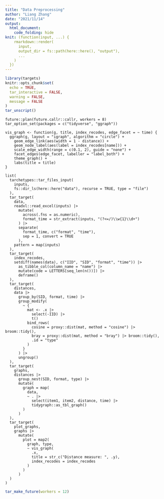 ```yaml
---
title: "Data Preprocessing"
author: "Liang Zhang"
date: "2021/11/14"
output:
  html_document:
    code_folding: hide
knit: (function(input, ...) {
    rmarkdown::render(
      input,
      output_dir = fs::path(here::here(), "output"),
      ...
    )
  })
---
```


```r
library(targets)
knitr::opts_chunk$set(
  echo = TRUE, 
  tar_interactive = FALSE, 
  warning = FALSE, 
  message = FALSE
)
tar_unscript()
```

```targets
future::plan(future.callr::callr, workers = 8)
tar_option_set(packages = c("tidyverse", "ggraph"))
```

```targets
vis_graph <- function(g, title, index_recodes, edge_facet = ~ time) {
  ggraph(g, layout = "igraph", algorithm = "circle") +
    geom_edge_link(aes(width = 1 - distance)) +
    geom_node_label(aes(label = index_recodes[name])) +
    scale_edge_width(range = c(0.1, 2), guide = "none") +
    facet_edges(edge_facet, labeller = "label_both") +
    theme_graph() +
    labs(title = title)
}
```

```targets
list(
  tarchetypes::tar_files_input(
    inputs,
    fs::dir_ls(here::here("data"), recurse = TRUE, type = "file")
  ),
  tar_target(
    data,
    readxl::read_excel(inputs) |>
      mutate(
        across(.fns = as.numeric),
        format_time = str_extract(inputs, "(?<=/)\\w{1}\\d+")
      ) |> 
      separate(
        format_time, c("format", "time"),
        sep = 1, convert = TRUE
      ),
    pattern = map(inputs)
  ),
  tar_target(
    index_recodes, 
    setdiff(names(data), c("IID", "SID", "format", "time")) |> 
      as_tibble_col(column_name = "name") |> 
      mutate(code = LETTERS[seq_len(n())]) |> 
      deframe()
  ),
  tar_target(
    distances,
    data |> 
      group_by(SID, format, time) |> 
      group_modify(
        ~ {
          mat <- .x |>
            select(-IID) |>
            t()
          bind_rows(
            cosine = proxy::dist(mat, method = "cosine") |> broom::tidy(),
            bray = proxy::dist(mat, method = "bray") |> broom::tidy(),
            .id = "type"
          )
        }
      ) |>
      ungroup()
  ),
  tar_target(
    graphs,
    distances |> 
      group_nest(SID, format, type) |> 
      mutate(
        graph = map(
          data,
          ~ . |> 
            select(item1, item2, distance, time) |> 
            tidygraph::as_tbl_graph()
        )
      )
  ),
  tar_target(
    plot_graphs,
    graphs |> 
      mutate(
        plot = map2(
          graph, type,
          ~ vis_graph(
            .x, 
            title = str_c("Distance measure: ", .y),
            index_recodes = index_recodes
          )
        )
      )
  )
)
```

```r
tar_make_future(workers = 12)
```
